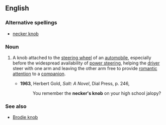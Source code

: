 ==English==

===Alternative spellings===
*[[necker knob]]

===Noun===
{{en-noun|sg=[[necker]][['s]] [[knob]]}}

# {{context|idiom|slang|dated}} A knob attached to the [[steering wheel]] of an [[automobile]], especially before the widespread availability of [[power steering]], helping the [[driver]] steer with one arm and leaving the other arm free to provide [[romantic]] [[attention]] to a  [[companion]].
#*'''1963''', Herbert Gold, ''Salt: A Novel'', Dial Press, p. 246,
#*:You remember the '''necker's knob''' on your high school jalopy?

===See also===
*[[Brodie knob]]